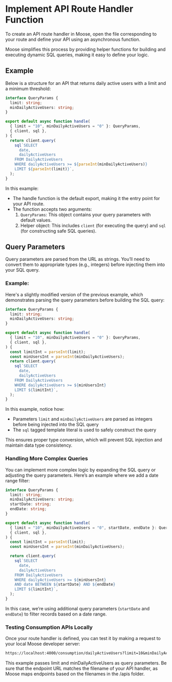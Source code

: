 # Implement API Route Handler Function

To create an API route handler in Moose, open the file corresponding to your route and define your API using an asynchronous function.

Moose simplifies this process by providing helper functions for building and executing dynamic SQL queries, making it easy to define your logic.

## Example

Below is a structure for an API that returns daily active users with a limit and a minimum threshold:

```ts filename="apis/dailyActiveUsers.ts" copy
interface QueryParams {
  limit: string;
  minDailyActiveUsers: string;
}

export default async function handle(
  { limit = "10", minDailyActiveUsers = "0" }: QueryParams,
  { client, sql },
) {
  return client.query(
    sql`SELECT 
      date,
      dailyActiveUsers
    FROM DailyActiveUsers
    WHERE dailyActiveUsers >= ${parseInt(minDailyActiveUsers)}
    LIMIT ${parseInt(limit)}`,
  );
}
```

In this example:

- The handle function is the default export, making it the entry point for your API route.
- The function accepts two arguments:
  1.  `QueryParams`: This object contains your query parameters with default values.
  2.  Helper object: This includes `client` (for executing the query) and `sql` (for constructing safe SQL queries).

## Query Parameters

Query parameters are parsed from the URL as strings. You’ll need to convert them to appropriate types (e.g., integers) before injecting them into your SQL query.

### Example:

Here's a slightly modified version of the previous example, which demonstrates parsing the query parameters before building the SQL query:

```ts filename="api/dailyActiveUsers.ts" copy
interface QueryParams {
  limit: string;
  minDailyActiveUsers: string;
}

export default async function handle(
  { limit = "10", minDailyActiveUsers = "0" }: QueryParams,
  { client, sql },
) {
  const limitInt = parseInt(limit);
  const minUsersInt = parseInt(minDailyActiveUsers);
  return client.query(
    sql`SELECT 
      date,
      dailyActiveUsers
    FROM DailyActiveUsers
    WHERE dailyActiveUsers >= ${minUsersInt}
    LIMIT ${limitInt}`,
  );
}
```

In this example, notice how:

- Parameters `limit` and `minDailyActiveUsers` are parsed as integers before being injected into the SQL query
- The `sql` tagged template literal is used to safely construct the query

This ensures proper type conversion, which will prevent SQL injection and maintain data type consistency.

### Handling More Complex Queries

You can implement more complex logic by expanding the SQL query or adjusting the query parameters. Here’s an example where we add a date range filter:

```ts filename="/apis/dailyActiveUsersWithDateRange.ts" copy
interface QueryParams {
  limit: string;
  minDailyActiveUsers: string;
  startDate: string;
  endDate: string;
}

export default async function handle(
  { limit = "10", minDailyActiveUsers = "0", startDate, endDate }: QueryParams,
  { client, sql },
) {
  const limitInt = parseInt(limit);
  const minUsersInt = parseInt(minDailyActiveUsers);

  return client.query(
    sql`SELECT 
      date,
      dailyActiveUsers
    FROM DailyActiveUsers
    WHERE dailyActiveUsers >= ${minUsersInt}
    AND date BETWEEN ${startDate} AND ${endDate}
    LIMIT ${limitInt}`,
  );
}
```

In this case, we’re using additional query parameters (`startDate` and `endDate`) to filter records based on a date range.

### Testing Consumption APIs Locally

Once your route handler is defined, you can test it by making a request to your local Moose developer server:

```txt
https://localhost:4000/consumption/dailyActiveUsers?limit=10&minDailyActiveUsers=5
```

This example passes limit and minDailyActiveUsers as query parameters. Be sure that the endpoint URL matches the filename of your API handler, as Moose maps endpoints based on the filenames in the /apis folder.
